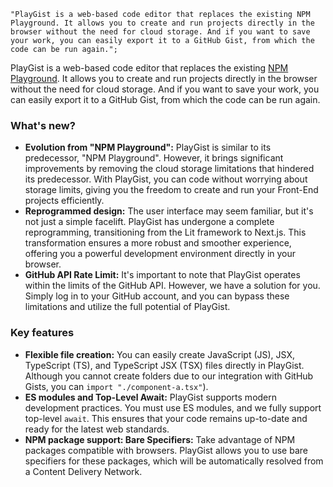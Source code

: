 	"PlayGist is a web-based code editor that replaces the existing NPM Playground. It allows you to create and run projects directly in the browser without the need for cloud storage. And if you want to save your work, you can easily export it to a GitHub Gist, from which the code can be run again.";

PlayGist is a web-based code editor that replaces the existing [NPM Playground](npm-playground.mdx). It allows you to
create and run projects directly in the browser without the need for cloud storage. And if you want to save your work,
you can easily export it to a GitHub Gist, from which the code can be run again.

### What's new?

-   **Evolution from "NPM Playground":** PlayGist is similar to its predecessor, "NPM Playground". However, it brings
    significant improvements by removing the cloud storage limitations that hindered its predecessor. With PlayGist, you
    can code without worrying about storage limits, giving you the freedom to create and run your Front-End projects
    efficiently.
-   **Reprogrammed design:** The user interface may seem familiar, but it's not just a simple facelift. PlayGist has
    undergone a complete reprogramming, transitioning from the Lit framework to Next.js. This transformation ensures a
    more robust and smoother experience, offering you a powerful development environment directly in your browser.
-   **GitHub API Rate Limit:** It's important to note that PlayGist operates within the limits of the GitHub API.
    However, we have a solution for you. Simply log in to your GitHub account, and you can bypass these limitations and
    utilize the full potential of PlayGist.

### Key features

-   **Flexible file creation:** You can easily create JavaScript (JS), JSX, TypeScript (TS), and TypeScript JSX (TSX)
    files directly in PlayGist. Although you cannot create folders due to our integration with GitHub Gists, you can
    `import "./component-a.tsx"`).
-   **ES modules and Top-Level Await:** PlayGist supports modern development practices. You must use ES modules, and we
    fully support top-level `await`. This ensures that your code remains up-to-date and ready for the latest web
    standards.
-   **NPM package support: Bare Specifiers:** Take advantage of NPM packages compatible with browsers. PlayGist allows
    you to use bare specifiers for these packages, which will be automatically resolved from a Content Delivery Network.

